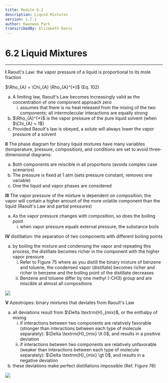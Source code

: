 ```yaml
---
title: Module 6.2
description: Liquid Mixtures
version: 1.7.1
author: Kwanwoo Park
transcribedBy: Elizabeth Davis
---
```


# 6.2 Liquid Mixtures

---

**I** Raoult's Law: the vapor pressure of a liquid is proportional to its mole fraction

$\Rho_{A} = \Chi_{A} \Rho_{A}^{*}$ (Eq. 102)

<ol type="a">
  <li>
    A limiting law, Raoult's Law becomes increasingly valid as the concentration of one
    component approach zero
    <ol type="i">
      <li>
        assumes that there is no heat released from the mixing of the two components; all
        intermolecular interactions are equally strong
      </li>
    </ol>
  </li>
  <li>
    $\Rho_{A}^{*}$ is the vapor pressure of the pure liquid solvent (when $\Chi_{A} = 1$)
  </li>
  <li>
    Provided Raoult's law is obeyed, a solute will always lower the vapor pressure of a solvent
  </li>
</ol>

**II** The phase diagram for binary liquid mixtures have many variables (temperature, pressure,
composition), and conditions are set to avoid three-dimensional diagrams:

<ol type="a">
  <li>
    Both components are miscible in all proportions (avoids complex case scenarios)
  </li>
  <li>
    The pressure is fixed at 1 atm (sets pressure constant, removes one variable)
  </li>
  <li>
    One the liquid and vapor phases are considered
  </li>
</ol>

**III** The vapor pressure of the mixture is dependent on composition; the vapor will contain a higher
amount of the more volatile component than the liquid (Raoult's Law and partial pressures)

<ol type="a">
  <li>
    As the vapor pressure changes with composition, so does the boiling point
    <ol type="i">
      <li>
        when vapor pressure equals external pressure, the substance boils
      </li>
    </ol>
  </li>
</ol>

**IV** distillation: the separation of two components with different boiling points

<ol type="a">
  <li>
    by boiling the mixture and condensing the vapor and repeating this process, the distillate
    becomes richer in the component with the higher vapor pressure
    <ol type="i">
      <li>
        Refer to Figure 75 where as you distill the binary mixture of benzene and
        toluene, the condensed vapor (distillate) becomes richer
        and richer in benzene and the boiling point of the distillate decreases
      </li>
      <li>
        Benzene and toluene differ by one methyl (-CH3) group
        and are miscible at almost all compositions
      </li>
    </ol>
  </li>
</ol>

<img src="https://i.imgur.com/rAywfqL.png" />

**V** Azeotropes: binary mixtures that deviates from Raoult's Law

<ol type="a">
  <li>
    all deviations result from $\Delta \textrm{H}_{mix}$, or the enthalpy of mixing
    <ol type="i">
      <li>
        if interactions between two components are relatively
        favorable (stronger than interactions between each type of
        molecule separately): $\Delta \textrm{H}_{mix} \lt 0$, and results in a positive deviation
      </li>
      <li>
        if interactions between two components are relatively unfavorable (weaker than
        interactions between each type of molecule separately): $\Delta \textrm{H}_{mix} \gt 0$, and results in
        a negative deviation
      </li>
    </ol>
  </li>
  <li>
    these deviations make perfect distillations impossible (Ref. Figure 76)
  </li>
</ol>

<img src="https://i.imgur.com/ItWvkKo.png" />
